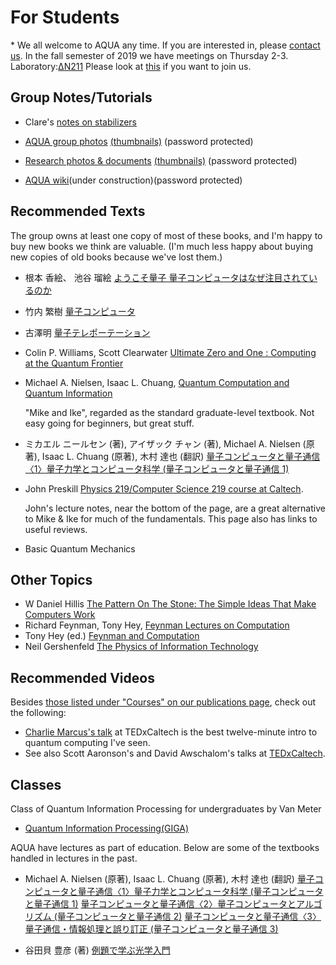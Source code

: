 # For Students

\* We all welcome to AQUA any time. If you are interested in, please [contact us](mailto:rdv@sfc.wide.ad.jp). In the fall semester of 2019 we have meetings on Thursday 2-3. Laboratory:[ΔN211](access.html) Please look at [this](https://portal.sfc.wide.ad.jp/newcomer) if you want to join us.

## Group Notes/Tutorials

- Clare's [notes on stabilizers](http://aqua.sfc.wide.ad.jp/internal/stabilizers.pdf)

- [AQUA group photos](http://sheryl.sfc.wide.ad.jp/aqua_internal/photos/) [(thumbnails)](http://sheryl.sfc.wide.ad.jp/aqua_internal/photos/thumbnail/) (password protected)
- [Research photos & documents](http://sheryl.sfc.wide.ad.jp/aqua_internal/research/) [(thumbnails)](http://sheryl.sfc.wide.ad.jp/aqua_internal/research/thumbnail/) (password protected)
- [AQUA wiki](http://web.sfc.keio.ac.jp/~s16657sn/pukiwiki/index.php)(under construction)(password protected)

## Recommended Texts

The group owns at least one copy of most of these books, and I'm happy to buy new books we think are valuable. (I'm much less happy about buying new copies of old books because we've lost them.)

- 根本 香絵、 池谷 瑠絵
  [ようこそ量子 量子コンピュータはなぜ注目されているのか](http://www.amazon.co.jp/%E3%82%88%E3%81%86%E3%81%93%E3%81%9D%E9%87%8F%E5%AD%90-%E9%87%8F%E5%AD%90%E3%82%B3%E3%83%B3%E3%83%94%E3%83%A5%E3%83%BC%E3%82%BF%E3%81%AF%E3%81%AA%E3%81%9C%E6%B3%A8%E7%9B%AE%E3%81%95%E3%82%8C%E3%81%A6%E3%81%84%E3%82%8B%E3%81%AE%E3%81%8B-%E4%B8%B8%E5%96%84%E3%83%A9%E3%82%A4%E3%83%96%E3%83%A9%E3%83%AA%E3%83%BC-%E6%A0%B9%E6%9C%AC-%E9%A6%99%E7%B5%B5/dp/4621053752/ref=sr_1_1?ie=UTF8&qid=1305271484&sr=8-1)
- 竹内 繁樹
  [量子コンピュータ](http://www.amazon.co.jp/%E9%87%8F%E5%AD%90%E3%82%B3%E3%83%B3%E3%83%94%E3%83%A5%E3%83%BC%E3%82%BF-%E3%83%96%E3%83%AB%E3%83%BC%E3%83%90%E3%83%83%E3%82%AF%E3%82%B9-%E7%AB%B9%E5%86%85-%E7%B9%81%E6%A8%B9/dp/4062574691/ref=sr_1_1?ie=UTF8&qid=1305271589&sr=8-1)
- 古澤明
  [量子テレポーテーション](http://www.amazon.co.jp/%E9%87%8F%E5%AD%90%E3%83%86%E3%83%AC%E3%83%9D%E3%83%BC%E3%83%86%E3%83%BC%E3%82%B7%E3%83%A7%E3%83%B3-%E3%83%96%E3%83%AB%E3%83%BC%E3%83%90%E3%83%83%E3%82%AF%E3%82%B9-%E5%8F%A4%E6%BE%A4-%E6%98%8E/dp/4062576481/ref=pd_sim_b_4)
- Colin P. Williams, Scott Clearwater
  [Ultimate Zero and One : Computing at the Quantum Frontier](http://www.amazon.com/Ultimate-Zero-One-Computing-Frontier/dp/0387947698/ref=sr_1_1?ie=UTF8&qid=1305272076&sr=8-1)
- Michael A. Nielsen, Isaac L. Chuang,
  [Quantum Computation and Quantum Information](http://www.amazon.com/Quantum-Computation-Information-Cambridge-Sciences/dp/0521635039/ref=sr_1_1?ie=UTF8&s=books&qid=1305272170&sr=1-1)

  "Mike and Ike", regarded as the standard graduate-level textbook. Not easy going for beginners, but great stuff.

- ミカエル ニールセン (著), アイザック チャン (著), Michael A. Nielsen (原著), Isaac L. Chuang (原著), 木村 達也 (翻訳)
  [量子コンピュータと量子通信〈1〉量子力学とコンピュータ科学 (量子コンピュータと量子通信 1)](http://amzn.asia/fflBf2l)
- John Preskill
  [Physics 219/Computer Science 219 course at Caltech](http://www.theory.caltech.edu/~preskill/ph229/).

  John's lecture notes, near the bottom of the page, are a great alternative to Mike & Ike for much of the fundamentals. This page also has links to useful reviews.

- Basic Quantum Mechanics

## Other Topics

- W Daniel Hillis
  [The Pattern On The Stone: The Simple Ideas That Make Computers Work](http://www.amazon.com/Pattern-Stone-Computers-Science-Masters/dp/046502596X/ref=sr_1_1?s=books&ie=UTF8&qid=1305273026&sr=1-1)
- Richard Feynman, Tony Hey,
  [Feynman Lectures on Computation](http://www.amazon.com/Feynman-Lectures-Computation-Richard-P/dp/B0002D6D1A/ref=sr_1_1?ie=UTF8&s=books&qid=1305272695&sr=1-1)
- Tony Hey (ed.)
  [Feynman and Computation](http://www.amazon.com/Feynman-Computation-Anthony-Hey/dp/081334039X/ref=sr_1_2?ie=UTF8&s=books&qid=1305272695&sr=1-2)
- Neil Gershenfeld
  [The Physics of Information Technology](http://www.amazon.com/Physics-Information-Technology-Cambridge-Sciences/dp/0521580447/ref=sr_1_1?s=books&ie=UTF8&qid=1305273168&sr=1-1)

## Recommended Videos

Besides [those listed under "Courses" on our publications page](http://aqua.sfc.wide.ad.jp/Publications.html#courses), check out the following:

- [Charlie Marcus's talk](http://tedxcaltech.com/speakers/charlie-marcus) at TEDxCaltech is the best twelve-minute intro to quantum computing I've seen.
- See also Scott Aaronson's and David Awschalom's talks at [TEDxCaltech](http://www.tedxcaltech.com/).

## Classes

Class of Quantum Information Processing for undergraduates by Van Meter

- [Quantum Information Processing(GIGA)](https://vu.sfc.keio.ac.jp/course2014/summary/syll_view_c.cgi?yc=2017_35765&ks=C2084)

AQUA have lectures as part of education. Below are some of the textbooks handled in lectures in the past.

- Michael A. Nielsen (原著), Isaac L. Chuang (原著), 木村 達也 (翻訳)
  [量子コンピュータと量子通信〈1〉量子力学とコンピュータ科学 (量子コンピュータと量子通信 1)](http://amzn.asia/fflBf2l)
  [量子コンピュータと量子通信〈2〉量子コンピュータとアルゴリズム (量子コンピュータと量子通信 2)](http://amzn.asia/90Ml9C5)
  [量子コンピュータと量子通信〈3〉量子通信・情報処理と誤り訂正 (量子コンピュータと量子通信 3)](http://amzn.asia/iPoonVu)

- 谷田貝 豊彦 (著)
  [例題で学ぶ光学入門](http://amzn.asia/dWtFx9w)
